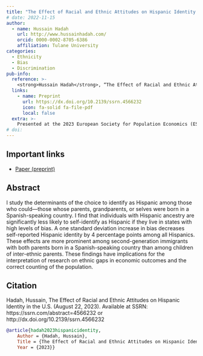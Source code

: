 ```yaml
---
title: "The Effect of Racial and Ethnic Attitudes on Hispanic Identity in the U.S."
# date: 2022-11-15
author:
  - name: Hussain Hadah
    url: http://www.hussainhadah.com/
    orcid: 0000-0002-8705-6386
    affiliation: Tulane University
categories: 
  - Ethnicity
  - Bias
  - Discrimination
pub-info:
  reference: >-
    <strong>Hussain Hadah</strong>, “The Effect of Racial and Ethnic Attitudes on Hispanic Identity in the U.S." <em>Southern Economic Journal</em>, conditionally accepted
  links:
    - name: Preprint
      url: https://dx.doi.org/10.2139/ssrn.4566232
      icon: fa-solid fa-file-pdf
      local: false
  extra: >-
    Presented at the 2023 European Society for Population Economics (ESPE) conference and the 93<sup>rd</sup> Southern Economic Association Annual Meeting.
# doi: 
---
```


## Important links

- [Paper (preprint)](https://dx.doi.org/10.2139/ssrn.4566232)

## Abstract

I study the determinants of the choice to identify as Hispanic among those who could—those whose parents, grandparents, or selves were born in a Spanish-speaking country. I find that individuals with Hispanic ancestry are significantly less likely to self-identify as Hispanic if they live in states with high levels of bias. A one standard deviation increase in bias decreases self-reported Hispanic identity by 4 percentage points among all Hispanics. These effects are more prominent among second-generation immigrants with both parents born in a Spanish-speaking country than among children of inter-ethnic parents. These findings have implications for the interpretation of research on ethnic gaps in economic outcomes and the correct counting of the population.

## Citation

Hadah, Hussain, The Effect of Racial and Ethnic Attitudes on Hispanic Identity in the U.S. (August 22, 2023). Available at SSRN: https://ssrn.com/abstract=4566232 or http://dx.doi.org/10.2139/ssrn.4566232

```bibtex
@article{hadah2023hispanicidentity,
    Author = {Hadah, Hussain},
    Title = {The Effect of Racial and Ethnic Attitudes on Hispanic Identity in the U.S.},
    Year = {2023}}
```